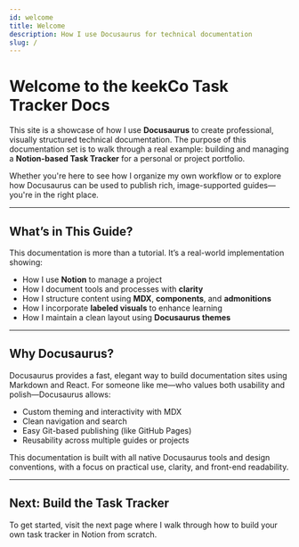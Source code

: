 ```yaml
---
id: welcome
title: Welcome
description: How I use Docusaurus for technical documentation
slug: /
---
```


# Welcome to the keekCo Task Tracker Docs

This site is a showcase of how I use **Docusaurus** to create professional, visually structured technical documentation. The purpose of this documentation set is to walk through a real example: building and managing a **Notion-based Task Tracker** for a personal or project portfolio.

Whether you're here to see how I organize my own workflow or to explore how Docusaurus can be used to publish rich, image-supported guides—you're in the right place.

---

## What’s in This Guide?

This documentation is more than a tutorial. It’s a real-world implementation showing:

- How I use **Notion** to manage a project
- How I document tools and processes with **clarity**
- How I structure content using **MDX**, **components**, and **admonitions**
- How I incorporate **labeled visuals** to enhance learning
- How I maintain a clean layout using **Docusaurus themes**

---

## Why Docusaurus?

Docusaurus provides a fast, elegant way to build documentation sites using Markdown and React. For someone like me—who values both usability and polish—Docusaurus allows:

- Custom theming and interactivity with MDX
- Clean navigation and search
- Easy Git-based publishing (like GitHub Pages)
- Reusability across multiple guides or projects

This documentation is built with all native Docusaurus tools and design conventions, with a focus on practical use, clarity, and front-end readability.

---

## Next: Build the Task Tracker

To get started, visit the next page where I walk through how to build your own task tracker in Notion from scratch.




